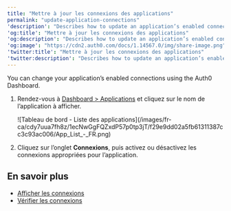 ```yaml
---
title: "Mettre à jour les connexions des applications"
permalink: "update-application-connections"
'description': "Describes how to update an application’s enabled connections using the Auth0 Dashboard."
'og:title': "Mettre à jour les connexions des applications"
'og:description': "Describes how to update an application’s enabled connections using the Auth0 Dashboard."
'og:image': "https://cdn2.auth0.com/docs/1.14567.0/img/share-image.png"
'twitter:title': "Mettre à jour les connexions des applications"
'twitter:description': "Describes how to update an application’s enabled connections using the Auth0 Dashboard."
---
```


You can change your application’s enabled connections using the <Tooltip href="/docs/fr-ca/glossary?term=auth0-dashboard" tip="Auth0 Dashboard
Principal produit d’Auth0 pour configurer vos services." cta="Voir le glossaire">Auth0 Dashboard</Tooltip>.

1. Rendez-vous à [Dashboard > Applications](https://manage.auth0.com/#/applications) et cliquez sur le nom de l’application à afficher.

   <Frame>![Tableau de bord - Liste des applications](/images/fr-ca/cdy7uua7fh8z/1ecNwGgFQZxdP57p0tp3jT/f29e9dd02a5fb61311387cc3c93ac006/App_List_-_FR.png)</Frame>

2. Cliquez sur l’onglet **Connexions**, puis activez ou désactivez les connexions appropriées pour l’application.

## En savoir plus

* [Afficher les connexions](/docs/fr-ca/authenticate/identity-providers/view-connections)
* [Vérifier les connexions](/docs/fr-ca/troubleshoot/basic-issues/verify-connections)